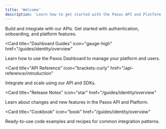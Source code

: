 ```yaml
---
title: 'Welcome'
description: 'Learn how to get started with the Paxos API and Platform.'
---
```


<CardGroup cols={2}>
<Card
  title="Developer Guides"
  icon="code"
  href="/guides/identity/overview"
>
  Build and integrate with our APIs. Get started with authentication, onboarding, and platform features.
</Card>

<Card
  title="Dashboard Guides"
  icon="gauge-high"
  href="/guides/identity/overview"
>
  Learn how to use the Paxos Dashboard to manage your platform and users.
</Card>

<Card
  title="API Reference"
  icon="brackets-curly"
  href="/api-reference/introduction"
>
  Integrate and scale using our API and SDKs.
</Card>

<Card
  title="Release Notes"
  icon="star"
  href="/guides/identity/overview"
>
  Learn about changes and new features in the Paxos API and Platform.
</Card>

<Card
  title="Cookbook"
  icon="book"
  href="/guides/identity/overview"
>
  Ready-to-use code examples and recipes for common integration patterns.
</Card>
</CardGroup> 